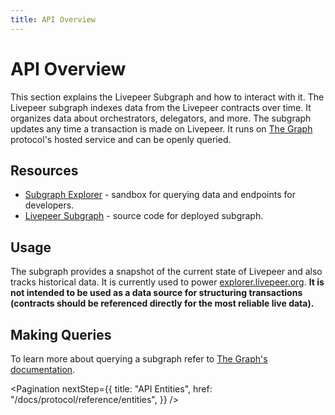 ```yaml
---
title: API Overview
---
```


# API Overview

This section explains the Livepeer Subgraph and how to interact with it. The
Livepeer subgraph indexes data from the Livepeer contracts over time. It
organizes data about orchestrators, delegators, and more. The subgraph updates
any time a transaction is made on Livepeer. It runs on
[The Graph](https://thegraph.com/) protocol's hosted service and can be openly
queried.

## Resources

- [Subgraph Explorer](https://thegraph.com/explorer/subgraph/livepeer/livepeer) -
  sandbox for querying data and endpoints for developers.
- [Livepeer Subgraph](https://github.com/livepeer/livepeerjs/tree/master/packages/subgraph) -
  source code for deployed subgraph.

## Usage

The subgraph provides a snapshot of the current state of Livepeer and also
tracks historical data. It is currently used to power
[explorer.livepeer.org](https://explorer.livepeer.org). **It is not intended to
be used as a data source for structuring transactions (contracts should be
referenced directly for the most reliable live data).**

## Making Queries

To learn more about querying a subgraph refer to
[The Graph's documentation](https://thegraph.com/docs/introduction).

<Pagination
  nextStep={{
    title: "API Entities",
    href: "/docs/protocol/reference/entities",
  }}
/>
